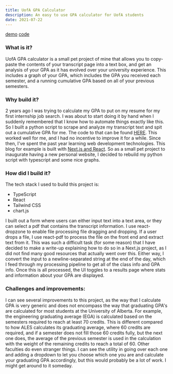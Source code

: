```yaml
---
title: UofA GPA Calculator
description: An easy to use GPA calculator for UofA students
date: 2021-07-22
---
```

[demo](/projects/gpacalculator)
[code](https://github.com/KonradStanski/KonradStaniszewski.github.io/tree/master/src/pages/projects/gpacalculator)
### What is it?

UofA GPA calculator is a small pet project of mine that allows you to copy-paste the contents of your transcript page
into a text box, and get an analysis of your GPA as it has evolved over your university experience. This includes a
graph of your GPA, which includes the GPA you received each semester, and a running cumulative GPA based on all of your
previous semesters.

### Why build it?

2 years ago I was trying to calculate my GPA to put on my resume for my first internship job search. I was about to
start doing it by hand when I suddenly remembered that I know how to automate things exactly like this. So I built a
python script to scrape and analyze my transcript text and spit out a cumulative GPA for me. The code to that can be
found [HERE](https://github.com/KonradStanski/UofAGpaCalculator). This worked well for me, and I had no incentive to
improve it for a while. Since then, I've spent the past year learning web development technologies. This blog for
example is built with [Next.js and React](/blog/blog-redesign-2). So as a small pet
project to inaugurate having a new personal website, I decided to rebuild my python script with typescript and some nice
graphs.

### How did I build it?

The tech stack I used to build this project is:

-   TypeScript
-   React
-   Tailwind CSS
-   chart.js

I built out a form where users can either input text into a text area, or they can select a pdf that contains the
transcript information. I use react-dropzone to enable file processing file dragging and dropping. If a user drops a
file, I use react-pdf to process the file on the front end and extract text from it. This was such a difficult task (for
some reason) that I have decided to make a write-up explaining how to do so in a Next.js project, as I did not find many
good resources that actually went over this. Either way, I convert the input to a newline-separated string at the end of
the day, which I feed through my processing pipeline to get all of the class info and GPA info. Once this is all
processed, the UI toggles to a results page where stats and information about your GPA are displayed.

### Challenges and improvements:

I can see several improvements to this project, as the way that I calculate GPA is very generic and does not encompass
the way that graduating GPA's are calculated for most students at the University of Alberta. For example, the
engineering graduating average (EGA) is calculated based on the semesters required to reach at least 70 credits. This is
different compared to how ALES calculates its graduating average, where 60 credits are required, and if a semester does
not fill those 60 credits fully, but the next one does, the average of the previous semester is used in the calculation
with the weight of the remaining credits to reach a total of 60. Other faculties do even stranger things. I can see the
utility in going over each one and adding a dropdown to let you choose which one you are and calculate your graduating
GPA accordingly, but this would probably be a lot of work. I might get around to it someday.
